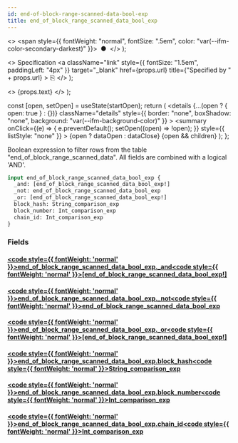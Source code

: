 ```yaml
---
id: end-of-block-range-scanned-data-bool-exp
title: end_of_block_range_scanned_data_bool_exp
---
```


<head>
  <meta content="noindex" name="robots" />
  <meta charset="utf-8" />
</head>

  <>
    <span style={{ fontWeight: "normal", fontSize: ".5em", color: "var(--ifm-color-secondary-darkest)" }}>
      &nbsp;●&nbsp;
    </span>
  </>
);

  <>
    Specification
    <a
      className="link"
      style={{ fontSize: "1.5em", paddingLeft: "4px" }}
      target="_blank"
      href={props.url}
      title={"Specified by " + props.url}
    >
      ⎘
    </a>
  </>
);

  <>
    <span className={props.class}>{props.text}</span>
  </>
);


  const [open, setOpen] = useState(startOpen);
  return (
    <details
      {...(open ? { open: true } : {})}
      className="details"
      style={{ border: "none", boxShadow: "none", background: "var(--ifm-background-color)" }}
    >
      <summary
        onClick={(e) => {
          e.preventDefault();
          setOpen((open) => !open);
        }}
        style={{ listStyle: "none" }}
      >
        {open ? dataOpen : dataClose}
      </summary>
      {open && children}
    </details>
  );
};

Boolean expression to filter rows from the table "end_of_block_range_scanned_data". All fields are combined with a
logical 'AND'.

```graphql
input end_of_block_range_scanned_data_bool_exp {
  _and: [end_of_block_range_scanned_data_bool_exp!]
  _not: end_of_block_range_scanned_data_bool_exp
  _or: [end_of_block_range_scanned_data_bool_exp!]
  block_hash: String_comparison_exp
  block_number: Int_comparison_exp
  chain_id: Int_comparison_exp
}
```

### Fields

#### [<code style={{ fontWeight: 'normal' }}>end_of_block_range_scanned_data_bool_exp.<b>\_and</b></code>](#)<Bullet />[<code style={{ fontWeight: 'normal' }}><b>[end_of_block_range_scanned_data_bool_exp!]</b></code>](/docs/api/lockup/graphql/envio/inputs/end-of-block-range-scanned-data-bool-exp.mdx) <Badge class="badge badge--secondary " text="list"/> <Badge class="badge badge--secondary " text="input"/>

#### [<code style={{ fontWeight: 'normal' }}>end_of_block_range_scanned_data_bool_exp.<b>\_not</b></code>](#)<Bullet />[<code style={{ fontWeight: 'normal' }}><b>end_of_block_range_scanned_data_bool_exp</b></code>](/docs/api/lockup/graphql/envio/inputs/end-of-block-range-scanned-data-bool-exp.mdx) <Badge class="badge badge--secondary " text="input"/>

#### [<code style={{ fontWeight: 'normal' }}>end_of_block_range_scanned_data_bool_exp.<b>\_or</b></code>](#)<Bullet />[<code style={{ fontWeight: 'normal' }}><b>[end_of_block_range_scanned_data_bool_exp!]</b></code>](/docs/api/lockup/graphql/envio/inputs/end-of-block-range-scanned-data-bool-exp.mdx) <Badge class="badge badge--secondary " text="list"/> <Badge class="badge badge--secondary " text="input"/>

#### [<code style={{ fontWeight: 'normal' }}>end_of_block_range_scanned_data_bool_exp.<b>block_hash</b></code>](#)<Bullet />[<code style={{ fontWeight: 'normal' }}><b>String_comparison_exp</b></code>](/docs/api/lockup/graphql/envio/inputs/string-comparison-exp.mdx) <Badge class="badge badge--secondary " text="input"/>

#### [<code style={{ fontWeight: 'normal' }}>end_of_block_range_scanned_data_bool_exp.<b>block_number</b></code>](#)<Bullet />[<code style={{ fontWeight: 'normal' }}><b>Int_comparison_exp</b></code>](/docs/api/lockup/graphql/envio/inputs/int-comparison-exp.mdx) <Badge class="badge badge--secondary " text="input"/>

#### [<code style={{ fontWeight: 'normal' }}>end_of_block_range_scanned_data_bool_exp.<b>chain_id</b></code>](#)<Bullet />[<code style={{ fontWeight: 'normal' }}><b>Int_comparison_exp</b></code>](/docs/api/lockup/graphql/envio/inputs/int-comparison-exp.mdx) <Badge class="badge badge--secondary " text="input"/>
